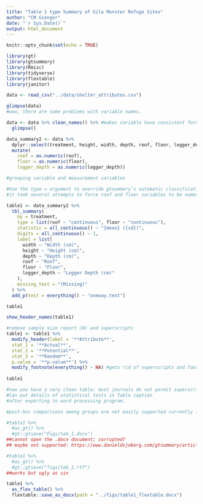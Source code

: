 ```yaml
---
title: "Table 1 type Summary of Gila Monster Refuge Sites"
author: "CM Gienger"
date: "`r Sys.Date()`"
output: html_document
---
```


```r
knitr::opts_chunk$set(echo = TRUE)

library(gt)
library(gtsummary)
library(Rmisc)
library(tidyverse)
library(flextable)
library(janitor)

data <- read_csv("../data/shelter_attributes.csv")
```

```r
glimpse(data)
#wow, there are some problems with variable names.
```

```r
data <- data %>% clean_names() %>% #makes variable have consistent formatting and pretty
  glimpse()
```

```r
data_summary2 <- data %>% 
  dplyr::select(treatment, height, width, depth, roof, floor, logger_depth) %>%
  mutate(
    roof = as.numeric(roof),
    floor = as.numeric(floor),
    logger_depth = as.numeric(logger_depth)) 

#grouping variable and measurement variables
```

```r
#Use the type = argument to override gtsummary’s automatic classification. In this case
#it took several attempts to force roof and floor variables to be numeric. 

table1 <- data_summary2 %>%
  tbl_summary(
    by = treatment,
    type = list(roof ~ "continuous", floor ~ "continuous"),
    statistic = all_continuous() ~ "{mean} ({sd})",
    digits = all_continuous() ~ 1,
    label = list(
      width ~ "Width (cm)",
      height ~ "Height (cm)",
      depth ~ "Depth (cm)",
      roof ~ "Roof",
      floor ~ "Floor",
      logger_depth ~ "Logger Depth (cm)"
    ),
    missing_text = "(Missing)"
  ) %>%
  add_p(test = everything() ~ "oneway.test")

table1
```


```r
show_header_names(table1)
```

```r
#remove sample size report (N) and superscripts
table1 <- table1 %>%
  modify_header(label = '**Attribute**',
  stat_1 = '**Actual**',
  stat_2 = '**Potential**',
  stat_3 = '**Random**',
  p.value = '**p-value**') %>%
  modify_footnote(everything() ~ NA) #gets rid of superscripts and footnotes; put them in table caption instead.
  
table1

#now you have a very clean table; most journals do not permit superscripts in tables.
#Can put details of statistical tests in Table caption
#after exporting to word processing program.

#post-hoc comparisons among groups are not easily supported currently in gtsummary (although technically possible); https://www.danieldsjoberg.com/gtsummary/reference/add_difference_row.tbl_summary.html
```

```r
#table1 %>% 
  #as_gt() %>%
  #gt::gtsave("Figs/tab_1.docx")
##cannot open the .docx document; corrupted?
## maybe not supported: https://www.danieldsjoberg.com/gtsummary/articles/rmarkdown.html
```

```r
#table1 %>% 
  #as_gt() %>%
  #gt::gtsave("figs/tab_1.rtf")
##works but ugly as sin
```

```r
table1 %>%
  as_flex_table() %>%
  flextable::save_as_docx(path = "../figs/table1_flextable.docx")
```


